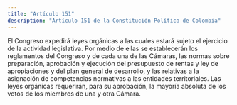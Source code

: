 ```yaml
---
title: "Artículo 151"
description: "Artículo 151 de la Constitución Política de Colombia"
---
```


El Congreso expedirá leyes orgánicas a las cuales estará sujeto el ejercicio de la actividad legislativa. Por medio de ellas se establecerán los reglamentos del Congreso y de cada una de las Cámaras, las normas sobre preparación, aprobación y ejecución del presupuesto de rentas y ley de apropiaciones y del plan general de desarrollo, y las relativas a la asignación de competencias normativas a las entidades territoriales. Las leyes orgánicas requerirán, para su aprobación, la mayoría absoluta de los votos de los miembros de una y otra Cámara.
